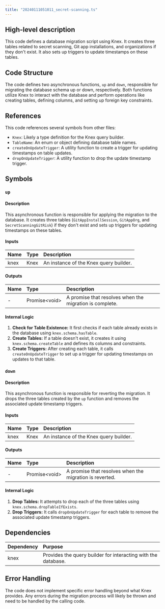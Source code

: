 ```yaml
---
title: "20240111051011_secret-scanning.ts"
---
```


## High-level description
This code defines a database migration script using Knex. It creates three tables related to secret scanning, Git app installations, and organizations if they don't exist. It also sets up triggers to update timestamps on these tables.

## Code Structure
The code defines two asynchronous functions, `up` and `down`, responsible for migrating the database schema up or down, respectively. Both functions utilize Knex to interact with the database and perform operations like creating tables, defining columns, and setting up foreign key constraints.

## References
This code references several symbols from other files:
- `Knex`:  Likely a type definition for the Knex query builder.
- `TableName`: An enum or object defining database table names.
- `createOnUpdateTrigger`: A utility function to create a trigger for updating timestamps on table updates.
- `dropOnUpdateTrigger`: A utility function to drop the update timestamp trigger.

## Symbols
### `up`
#### Description
This asynchronous function is responsible for applying the migration to the database. It creates three tables (`GitAppInstallSession`, `GitAppOrg`, and `SecretScanningGitRisk`) if they don't exist and sets up triggers for updating timestamps on these tables.

#### Inputs
| Name | Type | Description |
|:-----|:-----|:------------|
| knex | Knex | An instance of the Knex query builder. |

#### Outputs
| Name | Type | Description |
|:-----|:-----|:------------|
| - | Promise&lt;void&gt; | A promise that resolves when the migration is complete. |

#### Internal Logic
1. **Check for Table Existence:** It first checks if each table already exists in the database using `knex.schema.hasTable`.
2. **Create Tables:** If a table doesn't exist, it creates it using `knex.schema.createTable` and defines its columns and constraints.
3. **Create Triggers:** After creating each table, it calls `createOnUpdateTrigger` to set up a trigger for updating timestamps on updates to that table.

### `down`
#### Description
This asynchronous function is responsible for reverting the migration. It drops the three tables created by the `up` function and removes the associated update timestamp triggers.

#### Inputs
| Name | Type | Description |
|:-----|:-----|:------------|
| knex | Knex | An instance of the Knex query builder. |

#### Outputs
| Name | Type | Description |
|:-----|:-----|:------------|
| - | Promise&lt;void&gt; | A promise that resolves when the migration is reverted. |

#### Internal Logic
1. **Drop Tables:** It attempts to drop each of the three tables using `knex.schema.dropTableIfExists`.
2. **Drop Triggers:** It calls `dropOnUpdateTrigger` for each table to remove the associated update timestamp triggers.

## Dependencies
| Dependency | Purpose |
|:-----------|:--------|
| knex       | Provides the query builder for interacting with the database. |

## Error Handling
The code does not implement specific error handling beyond what Knex provides. Any errors during the migration process will likely be thrown and need to be handled by the calling code.
